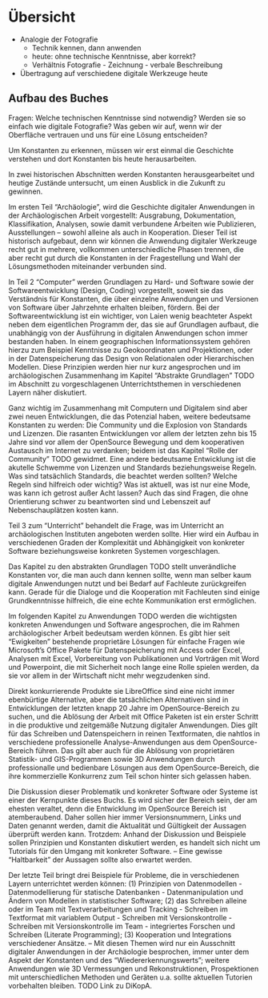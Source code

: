 # Übersicht

- Analogie der Fotografie
    - Technik kennen, dann anwenden
    - heute: ohne technische Kenntnisse, aber korrekt?
    - Verhältnis Fotografie - Zeichnung - verbale Beschreibung
- Übertragung auf verschiedene digitale Werkzeuge heute

## Aufbau des Buches {#sec-bookstruct}

Fragen: Welche technischen Kenntnisse sind notwendig? Werden sie so einfach wie digitale Fotografie? Was geben wir auf, wenn wir der Oberfläche vertrauen und uns für eine Lösung entscheiden?

Um Konstanten zu erkennen, müssen wir erst einmal die Geschichte verstehen und dort Konstanten bis heute herausarbeiten. 

In zwei historischen Abschnitten werden Konstanten herausgearbeitet und heutige Zustände untersucht, um einen Ausblick in die Zukunft zu gewinnen. 

Im ersten Teil "Archäologie", wird die Geschichte digitaler Anwendungen in der Archäologischen Arbeit vorgestellt: Ausgrabung, Dokumentation, Klassifikation, Analysen, sowie damit verbundene Arbeiten wie Publizieren, Ausstellungen -- sowohl alleine als auch in Kooperation. Dieser Teil ist historisch aufgebaut, denn wir können die Anwendung digitaler Werkzeuge recht gut in mehrere, vollkommen unterschiedliche Phasen trennen, die aber recht gut durch die Konstanten in der Fragestellung und Wahl der Lösungsmethoden miteinander verbunden sind. 

In Teil 2 "Computer" werden Grundlagen zu Hard- und Software sowie der Softwareentwicklung (Design, Coding) vorgestellt, soweit sie das Verständnis für Konstanten, die über einzelne Anwendungen und Versionen von Software über Jahrzehnte erhalten bleiben, fördern. Bei der Softwareentwicklung ist ein wichtiger, von Laien wenig beachteter Aspekt neben dem eigentlichen Programm der, das sie auf Grundlagen aufbaut, die unabhängig von der Ausführung in digitalen Anwendungen schon immer bestanden haben. In einem geographischen Informationssystem gehören hierzu zum Beispiel Kenntnisse zu Geokoordinaten und Projektionen, oder in der Datenspeicherung das Design von Relationalen oder Hierarchischen Modellen. Diese Prinzipien werden hier nur kurz angesprochen und im archäologischen Zusammenhang im Kapitel "Abstrakte Grundlagen" TODO im Abschnitt zu vorgeschlagenen Unterrichtsthemen in verschiedenen Layern näher diskutiert. 

Ganz wichtig im Zusammenhang mit Computern und Digitalem sind aber zwei neuen Entwicklungen, die das Potenzial haben, weitere bedeutsame Konstanten zu werden: Die Community und die Explosion von Standards und Lizenzen. Die rasanten Entwicklungen vor allem der letzten zehn bis 15 Jahre sind vor allem der OpenSource Bewegung und dem kooperativen Austausch im Internet zu verdanken; beidem ist das Kapitel "Rolle der Community" TODO gewidmet. Eine andere bedeutsame Entwicklung ist die akutelle Schwemme von Lizenzen und Standards beziehungsweise Regeln. Was sind tatsächlich Standards, die beachtet werden sollten? Welche Regeln sind hilfreich oder wichtig? Was ist aktuell, was ist nur eine Mode, was kann ich getrost außer Acht lassen? Auch das sind Fragen, die ohne Orientierung schwer zu beantworten sind und Lebenszeit auf Nebenschauplätzen kosten kann. 

Teil 3 zum "Unterricht" behandelt die Frage, was im Unterricht an archäologischen Instituten angeboten werden sollte. Hier wird ein Aufbau in verschiedenen Graden der Komplexität und Abhängigkeit von konkreter Software beziehungsweise konkreten Systemen vorgeschlagen. 

Das Kapitel zu den abstrakten Grundlagen TODO stellt unverändliche Konstanten vor, die man auch dann kennen sollte, wenn man selber kaum digitale Anwendungen nutzt und bei Bedarf auf Fachleute zurückgreifen kann. Gerade für die Dialoge und die Kooperation mit Fachleuten sind einige Grundkenntnisse hilfreich, die eine echte Kommunikation erst ermöglichen. 

Im folgenden Kapitel zu Anwendungen TODO werden die wichtigsten konkreten Anwendungen und Software angesprochen, die im Rahmen archäologischer Arbeit bedeutsam werden können. Es gibt hier seit "Ewigkeiten" bestehende proprietäre Lösungen für einfache Fragen wie Microsoft's Office Pakete für Datenspeicherung mit Access oder Excel, Analysen mit Excel, Vorbereitung von Publikationen und Vorträgen mit Word und Powerpoint, die mit Sicherheit noch lange eine Rolle spielen werden, da sie vor allem in der Wirtschaft nicht mehr wegzudenken sind. 

Direkt konkurrierende Produkte sie LibreOffice sind eine nicht immer ebenbürtige Alternative, aber die tatsächlichen Alternativen sind in Entwicklungen der letzten knapp 20 Jahre im OpenSource-Bereich zu suchen, und die Ablösung der Arbeit mit Office Paketen ist ein erster Schritt in die produktive und zeitgemäße Nutzung digitaler Anwendungen. Dies gilt für das Schreiben und Datenspeichern in reinen Textformaten, die nahtlos in verschiedene professionelle Analyse-Anwendungen aus dem OpenSource-Bereich führen. Das gilt aber auch für die Ablösung von proprietären Statistik- und GIS-Programmen sowie 3D Anwendungen durch professionalle und bedienbare Lösungen aus dem OpenSource-Bereich, die ihre kommerzielle Konkurrenz zum Teil schon hinter sich gelassen haben. 

Die Diskussion dieser Problematik und konkreter Software oder Systeme ist einer der Kernpunkte dieses Buchs. Es wird sicher der Bereich sein, der am ehesten veraltet, denn die Entwicklung im OpenSource Bereich ist atemberaubend. Daher sollen hier immer Versionsnummern, Links und Daten genannt werden, damit die Aktualität und Gültigkeit der Aussagen überprüft werden kann. Trotzdem: Anhand der Diskussion und Beispiele sollen Prinzipien und Konstanten diskutiert werden, es handelt sich nicht um Tutorials für den Umgang mit konkreter Software. -- Eine gewisse "Haltbarkeit" der Aussagen sollte also erwartet werden. 

Der letzte Teil bringt drei Beispiele für Probleme, die in verschiedenen Layern unterrichtet werden können: (1) Prinzipien von Datenmodellen - Datenmodellierung für statische Datenbanken - Datenmanipulation und Ändern von Modellen in statistischer Software; (2) das Schreiben alleine oder im Team mit Textverarbeitungen und Tracking - Schreiben im Textformat mit variablem Output - Schreiben mit Versionskontrolle - Schreiben mit Versionskontrolle im Team - integriertes Forschen und Schreiben (Literate Programming); (3) Kooperation und Integrations verschiedener Ansätze. -- Mit diesen Themen wird nur ein Ausschnitt digitaler Anwendungen in der Archäologie besprochen, immer unter dem Aspekt der Konstanten und des "Wiedererkennungswerts"; weitere Anwendungen wie 3D Vermessungen und Rekonstruktionen, Prospektionen mit unterschiedlichen Methoden und Geräten u.a. sollte aktuellen Tutorien vorbehalten bleiben. TODO Link zu DiKopA. 